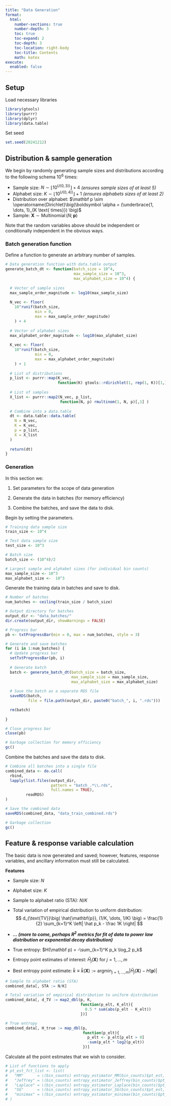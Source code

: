 ```yaml
---
title: "Data Generation"
format: 
  html:
    number-sections: true
    number-depth: 3
    toc: true
    toc-expand: 2
    toc-depth: 3
    toc-location: right-body
    toc-title: Contents
    math: katex
execute:
  enabled: false
---
```


## Setup

Load necessary libraries

```r
library(gtools)
library(purrr)
library(dplyr)
library(data.table)
```

Set seed
```r
set.seed(20241212)
```


## Distribution & sample generation

We begin by randomly generating sample sizes and distributions according to the following schema $10^6$ times:

- Sample size: $N \sim \lfloor 10^{U(0,3) )}\rfloor + 4$ *(ensures sample sizes of at least $5$)*
- Alphabet size: $K \sim \lfloor 10^{U(0,4) )}\rfloor + 1$ *(ensures alphabets sizes of at least $2$)*
- Distribution over alphabet: $\mathbf p \sim \operatorname{Dirichlet}\big(\boldsymbol \alpha = (\underbrace{1, \dots, 1}_{K \text{ times}}) \big)$
- Sample: $\mathbf X \sim \operatorname{Multinomial}(N; \mathbf p)$

Note that the random variables above should be independent or conditionally independent in the obvious ways.

### Batch generation function

Define a function to generate an arbitrary number of samples.
```r
# Data generation function with data.table output
generate_batch_dt <- function(batch_size = 10^4,
                              max_sample_size = 10^3,
                              max_alphabet_size = 10^4) {
  
  # Vector of sample sizes
  max_sample_order_magnitude <- log10(max_sample_size)
  
  N_vec <- floor(
    10^runif(batch_size,
             min = 0, 
             max = max_sample_order_magnitude)
    ) + 4
  
  # Vector of alphabet sizes
  max_alphabet_order_magnitude <- log10(max_alphabet_size)
  
  K_vec <- floor(
    10^runif(batch_size, 
             min = 0, 
             max = max_alphabet_order_magnitude)
    ) + 1
  
  # List of distributions
  p_list <- purrr::map(K_vec, 
                       function(K) gtools::rdirichlet(1, rep(1, K))[1,])
  
  # List of samples
  X_list <- purrr::map2(N_vec, p_list, 
                        function(N, p) rmultinom(1, N, p)[,1] )
  
  # Combine into a data.table
  dt <- data.table::data.table(
    N = N_vec,
    K = K_vec,
    p = p_list,
    X = X_list
  )
  
  return(dt)
}
```

### Generation

In this section we:

1.  Set parameters for the scope of data generation

2.  Generate the data in batches (for memory efficiency)

3.  Combine the batches, and save the data to disk.

Begin by setting the parameters.

```r
# Training data sample size
train_size <- 10^4

# Test data sample size
test_size <- 10^3

# Batch size
batch_size <- (10^4)/2

# Largest sample and alphabet sizes (for individual bin counts)
max_sample_size <- 10^3
max_alphabet_size <-  10^3
```

Generate the training data in batches and save to disk.

```r
# Number of batches
num_batches <- ceiling(train_size / batch_size)

# Output directory for batches
output_dir <- "data_batches/"
dir.create(output_dir, showWarnings = FALSE)

# Progress bar
pb <- txtProgressBar(min = 0, max = num_batches, style = 3)

# Generate and save batches
for (i in 1:num_batches) {
  # Update progress bar
  setTxtProgressBar(pb, i)
  
  # Generate batch
  batch <- generate_batch_dt(batch_size = batch_size,
                             max_sample_size = max_sample_size,
                             max_alphabet_size = max_alphabet_size)
  
  # Save the batch as a separate RDS file
  saveRDS(batch, 
          file = file.path(output_dir, paste0("batch_", i, ".rds")))

  rm(batch)
  
}

# Close progress bar
close(pb)

# Garbage collection for memory efficiency
gc()
```

Combine the batches and save the data to disk.

```r
# Combine all batches into a single file
combined_data <- do.call(
  rbind, 
  lapply(list.files(output_dir,
                    pattern = "batch_.*\\.rds", 
                    full.names = TRUE), 
         readRDS)
)

# Save the combined data
saveRDS(combined_data, "data_train_combined.rds")

# Garbage collection
gc()
```

## Feature & response variable calculation

The basic data is now generated and saved; however, features, response variables, and ancillary information must still be calculated.

**Features**

- Sample size: $N$

- Alphabet size: $K$

- Sample to alphabet ratio (STA): $N/K$

- Total variation of empirical distribution to uniform distribution: 
  $$
    d_{\text{TV}}\big( \hat{\mathbf{p}}, (1/K, \dots, 1/K) \big) 
    = \frac{1}{2} \sum_{k=1}^K \left| \hat p_k - \frac 1K \right|
  $$

- ***... (more to come, perhaps $R^2$ metrics for fit of data to power law distribution or exponential decay distribution)***

- True entropy: $H(\mathbf p) = -\sum_{k=1}^K p_k \log_2 p_k$

- Entropy point estimates of interest: $\hat H_j(\mathbf X)$ for $j = 1, \dots, m$

- Best entropy point estimate: $\hat k \equiv \hat k(\mathbf X) := \operatorname{argmin}_{j = 1, \dots, m} |\hat H_j(\mathbf X) - H(\mathbf p)|$

```r
# Sample to alphabet ratio (STA)
combined_data[, STA := N/K]

# Total variation of empirical distribution to uniform distribution
combined_data[, d_TV := map2_dbl(p, K,
                                 function(p_elt, K_elt){
                                   0.5 * sum(abs(p_elt - K_elt))
                                 })]

# True entropy
combined_data[, H_true := map_dbl(p, 
                                  function(p_elt){
                                    p_elt <- p_elt[p_elt > 0]
                                    -sum(p_elt * log2(p_elt))
                                  })]
```

Calculate all the point estimates that we wish to consider.

```r
# List of functions to apply
# pt_est_fct_list <- list(
#   "MM"      = \(bin_counts) entropy_estimator_MM(bin_counts)$pt_est,
#   "Jeffrey" = \(bin_counts) entropy_estimator_Jeffrey(bin_counts)$pt_est, 
#   "Laplace" = \(bin_counts) entropy_estimator_Laplace(bin_counts)$pt_est,
#   "SG"      = \(bin_counts) entropy_estimator_SG(bin_counts)$pt_est,
#   "minimax" = \(bin_counts) entropy_estimator_minimax(bin_counts)$pt_est
# )


```









